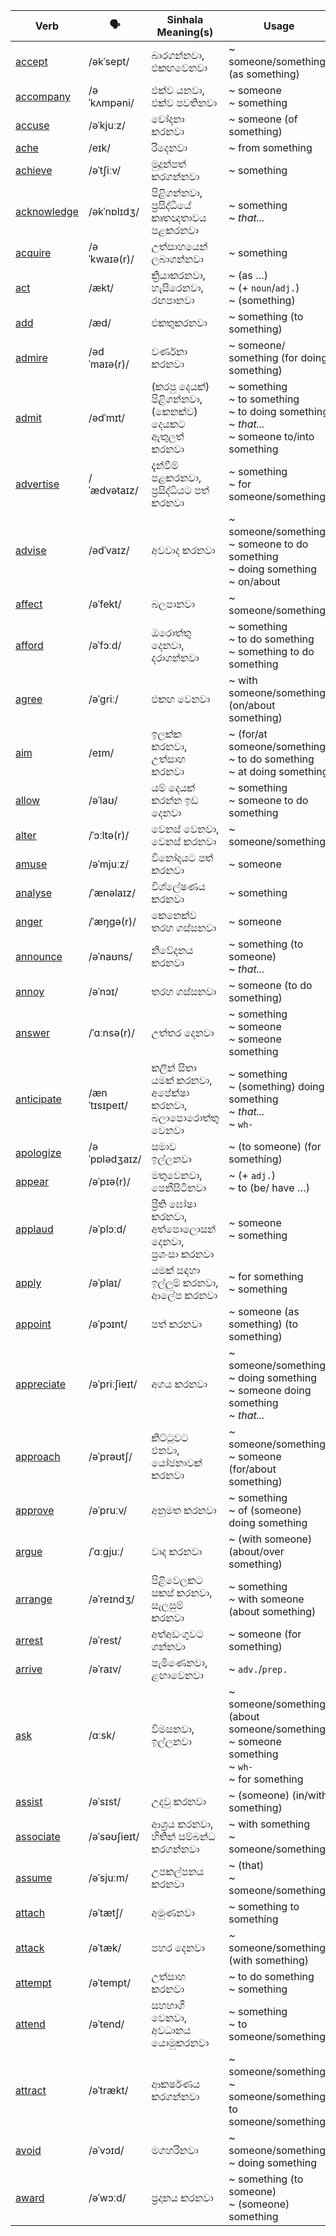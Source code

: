 | Verb        | 🗣️             | Sinhala Meaning(s)                        | Usage                                               |
| ----------- | ------------- | ----------------------------------------- | --------------------------------------------------------------- |
| <a href="/essential-verbs/a/examples#accept">accept</a>      | /əkˈsept/     | බාරගන්නවා,<br/>එකඟවෙනවා                            | ~ someone/something (as something)                                               |
| <a href="/essential-verbs/a/examples#accompany">accompany</a>   | /əˈkʌmpəni/   | එක්ව යනවා,<br/>එක්ව පවතිනවා                     | ~ someone<br/>~ something                                                     |
| <a href="/essential-verbs/a/examples#accuse">accuse</a>      | /əˈkjuːz/     | චෝදනා කරනවා                                  | ~ someone (of something)                                                   |
| <a href="/essential-verbs/a/examples#ache">ache</a>        | /eɪk/         | රිදෙනවා                                      | ~ from something                                                      |
| <a href="/essential-verbs/a/examples#achieve">achieve</a>     | /əˈtʃiːv/     | මුදුන්පත් කරගන්නවා                              | ~ something                                                           |
| <a href="/essential-verbs/a/examples#acknowledge">acknowledge</a> | /əkˈnɒlɪdʒ/   | පිළිගන්නවා,<br/>ප්‍රසිද්ධියේ කෘතඥතාවය පළකරනවා              | ~ something<br/>~ *that...*                                                   |
| <a href="/essential-verbs/a/examples#acquire">acquire</a>     | /əˈkwaɪə(r)/  | උත්සාහයෙන් ලබාගන්නවා                             | ~ something                                                           |
| <a href="/essential-verbs/a/examples#act">act</a>         | /ækt/         | ක්‍රියාකරනවා,<br/>හැසිරෙනවා,<br/>රඟපානවා                     | ~ (as …)<br/>~ (+ `noun`/`adj.`)<br/>~ (something)                               |
| <a href="/essential-verbs/a/examples#add">add</a>         | /æd/          | එකතුකරනවා                                   | ~ something (to something)                                                  |
| <a href="/essential-verbs/a/examples#admire">admire</a>      | /ədˈmaɪə(r)/  | වර්ණනා කරනවා                                 | ~ someone/ something (for doing something)                                       |
| <a href="/essential-verbs/a/examples#admit">admit</a>       | /ədˈmɪt/      | (කරපු දෙයක්) පිළිගන්නවා,<br/>(කෙනක්ව) දෙයකට ඇතුලත් කරනවා   | ~ something<br/>~ to something<br/>~ to doing something<br/>~ *that...*<br/>~ someone to/into something |
| <a href="/essential-verbs/a/examples#advertise">advertise</a>   | /ˈædvətaɪz/   | දැන්වීම් පළකරනවා,<br/>ප්‍රසිද්ධියට පත් කරනවා              | ~ something<br/>~ for someone/something                                             |
| <a href="/essential-verbs/a/examples#advise">advise</a>      | /ədˈvaɪz/     | අවවාද කරනවා                                 | ~ someone/something<br/>~ someone to do something<br/>~ doing something<br/>~ on/about         |
| <a href="/essential-verbs/a/examples#affect">affect</a>      | /əˈfekt/      | බලපානවා                                     | ~ someone/something                                                        |
| <a href="/essential-verbs/a/examples#afford">afford</a>      | /əˈfɔːd/      | ඔරොත්තු දෙනවා,<br/>දරාගන්නවා                          | ~ something<br/>~ to do something<br/>~ something to do something                          |
| <a href="/essential-verbs/a/examples#agree">agree</a>       | /əˈɡriː/      | එකඟ වෙනවා                                   | ~ with someone/something (on/about something)                                    |
| <a href="/essential-verbs/a/examples#aim">aim</a>         | /eɪm/         | ඉලක්ක කරනවා,<br/>උත්සාහ කරනවා                      | ~ (for/at someone/something)<br/>~ to do something<br/>~ at doing something                  |
| <a href="/essential-verbs/a/examples#allow">allow</a>       | /əˈlaʊ/       | යම් දෙයක් කරන්න ඉඩ දෙනවා                        | ~ something<br/>~ someone to do something                                           |
| <a href="/essential-verbs/a/examples#alter">alter</a>       | /ˈɔːltə(r)/   | වෙනස් වෙනවා,<br/>වෙනස් කරනවා                         | ~ someone/something                                                        |
| <a href="/essential-verbs/a/examples#amuse">amuse</a>       | /əˈmjuːz/     | විනෝදයට පත් කරනවා                             | ~ someone                                                            |
| <a href="/essential-verbs/a/examples#analyse">analyse</a>     | /ˈænəlaɪz/    | විශ්ලේෂණය කරනවා                               | ~ something                                                           |
| <a href="/essential-verbs/a/examples#anger">anger</a>       | /ˈæŋɡə(r)/    | කෙනෙක්ව තරහ ගස්සනවා                            | ~ someone                                                            |
| <a href="/essential-verbs/a/examples#announce">announce</a>    | /əˈnaʊns/     | නිවේදනය කරනවා                                | ~ something (to someone)<br/>~ *that...*                                           |
| <a href="/essential-verbs/a/examples#annoy">annoy</a>       | /əˈnɔɪ/       | තරහ ගස්සනවා                                 | ~ someone (to do something)                                                |
| <a href="/essential-verbs/a/examples#answer">answer</a>      | /ˈɑːnsə(r)/   | උත්තර දෙනවා                                  | ~ something<br/>~ someone<br/>~ someone something                                           |
| <a href="/essential-verbs/a/examples#anticipate">anticipate</a>  | /ænˈtɪsɪpeɪt/ | කලින් සිතා යමක් කරනවා,<br/>අපේක්ෂා කරනවා,<br/>බලාපොරොත්තු වෙනවා | ~ something<br/>~ (something) doing something<br/>~ *that...*<br/>~ `wh-`                      |
| <a href="/essential-verbs/a/examples#apologize">apologize</a>   | /əˈpɒlədʒaɪz/ | සමාව ඉල්ලනවා                                 | ~ (to someone) (for something)                                             |
| <a href="/essential-verbs/a/examples#appear">appear</a>      | /əˈpɪə(r)/    | මතුවෙනවා,<br/>පෙනීසිටිනවා                             | ~ (+ `adj.`)<br/>~ to (be/ have …)                                  |
| <a href="/essential-verbs/a/examples#applaud">applaud</a>     | /əˈplɔːd/     | ප්‍රීති ඝෝෂා කරනවා,<br/>අත්පොලොසන් දෙනවා,<br/>ප්‍රශංසා කරනවා     | ~ someone<br/>~ something                                                     |
| <a href="/essential-verbs/a/examples#apply">apply</a>       | /əˈplaɪ/      | යමක් සඳහා ඉල්ලුම් කරනවා,<br/>ආලේප කරනවා            | ~ for something<br/>~ something                                                |
| <a href="/essential-verbs/a/examples#appoint">appoint</a>     | /əˈpɔɪnt/     | පත් කරනවා                                   | ~ someone (as something) (to something)                                          |
| <a href="/essential-verbs/a/examples#appreciate">appreciate</a>  | /əˈpriːʃieɪt/ | අගය කරනවා                                  | ~ someone/something<br/>~ doing something<br/>~ someone doing something<br/>~ *that...*                |
| <a href="/essential-verbs/a/examples#approach">approach</a>    | /əˈprəʊtʃ/    | කිට්ටුවට එනවා,<br/>යෝජනාවක් කරනවා                     | ~ someone/something<br/>~ someone (for/about something)                               |
| <a href="/essential-verbs/a/examples#approve">approve</a>     | /əˈpruːv/     | අනුමත කරනවා                                 | ~ something<br/>~ of (someone) doing something                                   |
| <a href="/essential-verbs/a/examples#argue">argue</a>       | /ˈɑːɡjuː/     | වාද කරනවා                                   | ~ (with someone) (about/over something)                                    |
| <a href="/essential-verbs/a/examples#arrange">arrange</a>     | /əˈreɪndʒ/    | පිළිවෙලකට සකස් කරනවා,<br/>සැලසුම් කරනවා                | ~ something<br/>~ with someone (about something)                                 |
| <a href="/essential-verbs/a/examples#arrest">arrest</a>      | /əˈrest/      | අත්අඩංගුවට ගන්නවා                              | ~ someone (for something)                                                  |
| <a href="/essential-verbs/a/examples#arrive">arrive</a>      | /əˈraɪv/      | පැමිණෙනවා,<br/>ළඟාවෙනවා                              | ~ `adv.`/`prep.`                                                    |
| <a href="/essential-verbs/a/examples#ask">ask</a>         | /ɑːsk/        | විමසනවා,<br/>ඉල්ලනවා                              | ~ someone/something (about someone/something)<br/>~ someone something<br/>~ `wh-`<br/>~ for something       |
| <a href="/essential-verbs/a/examples#assist">assist</a>      | /əˈsɪst/      | උදවු කරනවා                                  | ~ (someone) (in/with something)                                            |
| <a href="/essential-verbs/a/examples#associate">associate</a>   | /əˈsəʊʃieɪt/  | ආශ්‍රය කරනවා,<br/>හිතින් සම්බන්ධ කරගන්නවා               | ~ with something<br/>~ someone/something                                            |
| <a href="/essential-verbs/a/examples#assume">assume</a>      | /əˈsjuːm/     | උපකල්පනය කරනවා                              | ~ (that)<br/>~ someone/something                                              |
| <a href="/essential-verbs/a/examples#attach">attach</a>      | /əˈtætʃ/      | අමුණනවා                                     | ~ something to something                                                    |
| <a href="/essential-verbs/a/examples#attack">attack</a>      | /əˈtæk/       | පහර දෙනවා                                   | ~ someone/something (with something)                                             |
| <a href="/essential-verbs/a/examples#attempt">attempt</a>     | /əˈtempt/     | උත්සාහ කරනවා                                 | ~ to do something<br/>~ something                                              |
| <a href="/essential-verbs/a/examples#attend">attend</a>      | /əˈtend/      | සහභාගී වෙනවා,<br/>අවධානය යොමුකරනවා                    | ~ something<br/>~ to someone/something                                              |
| <a href="/essential-verbs/a/examples#attract">attract</a>     | /əˈtrækt/     | ආකර්ෂණය කරගන්නවා                             | ~ someone/something<br/>~ someone/something to someone/something                                 |
| <a href="/essential-verbs/a/examples#avoid">avoid</a>       | /əˈvɔɪd/      | මගහරිනවා                                    | ~ someone/something<br/>~ doing something                                        |
| <a href="/essential-verbs/a/examples#award">award</a>       | /əˈwɔːd/      | ප්‍රදානය කරනවා                                | ~ something (to someone)<br/>~ (someone) something                                       |